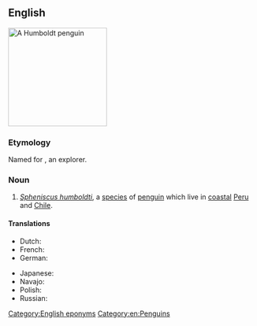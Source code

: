 ==English==
{{wikipedia}}
[[Image:Humboldt Penguin.jpg|200px|thumb|right|A Humboldt penguin]]
{{wikispecies|Sphenicus humboldti}}

===Etymology===
Named for {{w|Alexander von Humboldt}}, an explorer.

===Noun===
{{en-noun}}

# ''[[Spheniscus humboldti]]'', a [[species]] of [[penguin]] which live in [[coastal]] [[Peru]] and [[Chile]].

====Translations====
{{trans-top|''Spheniscus humboldti''}}
* Dutch: {{t|nl|humboldtpinguïn|m}}
* French: {{t+|fr|manchot de Humboldt|m}}
* German: {{t|de|Humboldt-Pinguin|m}}
{{trans-mid}}
* Japanese: {{t+|ja|フンボルトペンギン|tr=Funboruto pengin}}
* Navajo: {{t|nv|Dibénééz Bikéyahdę́ę́ʼ tsídii naʼałkʼaiʼí}}
* Polish: {{t+|pl|pingwin peruwiański|m}}
* Russian: {{t|ru|пингви́н Гумбо́льдта}}
{{trans-bottom}}

[[Category:English eponyms]]
[[Category:en:Penguins]]
